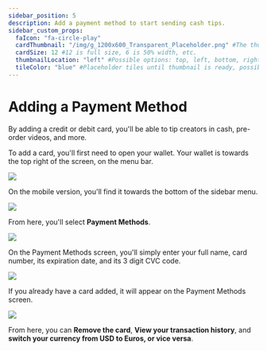 ---
sidebar_position: 5
description: Add a payment method to start sending cash tips.
sidebar_custom_props:
  faIcon: "fa-circle-play"
  cardThumbnail: "/img/g_1200x600_Transparent_Placeholder.png" #The thumbnail on the category card.
  cardSize: 12 #12 is full size, 6 is 50% width, etc.
  thumbnailLocation: "left" #Possible options: top, left, bottom, right, none
  tileColor: "blue" #Placeholder tiles until thumbnail is ready, possible options: blue, cream, darkpurple, lightpurple, mauve, orange, pink, none
---

# Adding a Payment Method

By adding a credit or debit card, you'll be able to tip creators in cash, pre-order videos, and more.

To add a card, you'll first need to open your wallet. Your wallet is towards the top right of the screen, on the menu bar.

![](/img/en/category-basics17.png)

On the mobile version, you'll find it towards the bottom of the sidebar menu.

![](/img/en/category-basics18.png)

From here, you'll select **Payment Methods**.

![](/img/en/category-basics23.png)

On the Payment Methods screen, you'll simply enter your full name, card number, its expiration date, and its 3 digit CVC code.

![](/img/en/category-basics24.png)

If you already have a card added, it will appear on the Payment Methods screen.

![](/img/en/category-basics25.png)

From here, you can **Remove the card**, **View your transaction history**, and **switch your currency from USD to Euros, or vice versa**.
